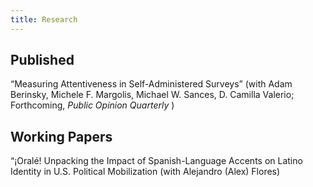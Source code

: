 ```yaml
---
title: Research
---
```


## Published

"Measuring Attentiveness in Self-Administered Surveys" (with Adam Berinsky, Michele F. Margolis, Michael W. Sances, D. Camilla Valerio; Forthcoming, <em> Public Opinion Quarterly </em>)

## Working Papers 

"¡Oralé! Unpacking the Impact of Spanish-Language Accents on Latino Identity in U.S. Political Mobilization (with Alejandro (Alex) Flores)